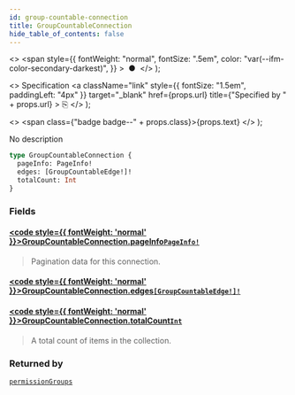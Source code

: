 ```yaml
---
id: group-countable-connection
title: GroupCountableConnection
hide_table_of_contents: false
---
```


  <>
    <span
      style={{
        fontWeight: "normal",
        fontSize: ".5em",
        color: "var(--ifm-color-secondary-darkest)",
      }}
    >
      &nbsp;●&nbsp;
    </span>
  </>
);

  <>
    Specification
    <a
      className="link"
      style={{ fontSize: "1.5em", paddingLeft: "4px" }}
      target="\_blank"
      href={props.url}
      title={"Specified by " + props.url}
    >
      ⎘
    </a>
  </>
);

  <>
    <span class={"badge badge--" + props.class}>{props.text}</span>
  </>
);

No description

```graphql
type GroupCountableConnection {
  pageInfo: PageInfo!
  edges: [GroupCountableEdge!]!
  totalCount: Int
}
```

### Fields

#### [<code style={{ fontWeight: 'normal' }}>GroupCountableConnection.<b>pageInfo</b></code>](#)<Bullet />[`PageInfo!`](../../api-reference/objects/page-info) <Badge class="secondary" text="non-null"/> <Badge class="secondary" text="object"/>

> Pagination data for this connection.

#### [<code style={{ fontWeight: 'normal' }}>GroupCountableConnection.<b>edges</b></code>](#)<Bullet />[`[GroupCountableEdge!]!`](../../api-reference/objects/group-countable-edge) <Badge class="secondary" text="non-null"/> <Badge class="secondary" text="object"/>

>

#### [<code style={{ fontWeight: 'normal' }}>GroupCountableConnection.<b>totalCount</b></code>](#)<Bullet />[`Int`](../../api-reference/scalars/int) <Badge class="secondary" text="scalar"/>

> A total count of items in the collection.

### Returned by

[`permissionGroups`](../../api-reference/queries/permission-groups) <Badge class="secondary" text="query"/>

